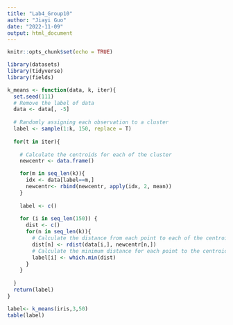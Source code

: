 ```yaml
---
title: "Lab4_Group10"
author: "Jiayi Guo"
date: "2022-11-09"
output: html_document
---
```


```r
knitr::opts_chunk$set(echo = TRUE)
```


```r
library(datasets)
library(tidyverse)
library(fields)
```

```r
k_means <- function(data, k, iter){
  set.seed(111)
  # Remove the label of data
  data <- data[, -5]
  
  # Randomly assigning each observation to a cluster
  label <- sample(1:k, 150, replace = T)
  
  for(t in iter){
    
    # Calculate the centroids for each of the cluster
    newcentr <- data.frame()

    for(m in seq_len(k)){
      idx <- data[label==m,]
      newcentr<- rbind(newcentr, apply(idx, 2, mean))
    }
    
    label <- c()
    
    for (i in seq_len(150)) {
      dist <- c()
      for(n in seq_len(k)){
        # Calculate the distance from each point to each of the centroids
        dist[n] <- rdist(data[i,], newcentr[n,])
        # Calculate the minimum distance for each point to the centroids
        label[i] <- which.min(dist)
      }
    }
    
  }
  return(label)
}


```


```r
label<- k_means(iris,3,50)
table(label)
```




